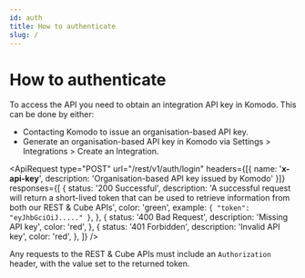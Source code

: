 ```yaml
---
id: auth
title: How to authenticate
slug: /
---
```



# How to authenticate

To access the API you need to obtain an integration API key in Komodo. This can be done by
either:

-   Contacting Komodo to issue an organisation-based API key.
-   Generate an organisation-based API key in Komodo via Settings > Integrations > Create an Integration.

<ApiRequest
    type="POST"
    url="/rest/v1/auth/login"
    headers={[{ name: '__x-api-key__', description: 'Organisation-based API key issued by Komodo' }]}
    responses={[
        {
            status: '200 Successful',
            description:
                'A successful request will return a short-lived token that can be used to retrieve information from both our REST & Cube APIs',
            color: 'green',
            example: `{
    "token": "eyJhbGciOiJ....."
}`,
        },
        {
            status: '400 Bad Request',
            description: 'Missing API key',
            color: 'red',
        },
        {
            status: '401 Forbidden',
            description: 'Invalid API key',
            color: 'red',
        },
    ]}
/>

Any requests to the REST & Cube APIs must include an `Authorization` header, with the value set to the returned token.
